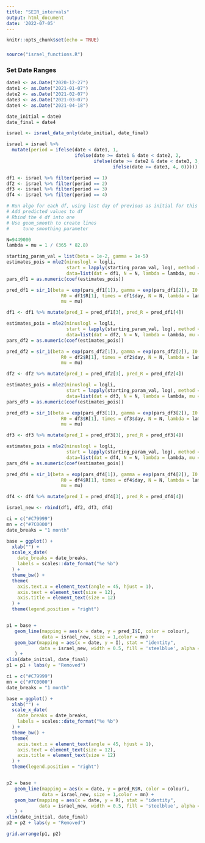 ```yaml
---
title: "SEIR_intervals"
output: html_document
date: '2022-07-05'
---
```


```r
knitr::opts_chunk$set(echo = TRUE)
```

###
```r
source("israel_functions.R")
```



### Set Date Ranges
```r
date0 <- as.Date("2020-12-27")
date1 <- as.Date("2021-01-07")
date2 <- as.Date("2021-02-07")
date3 <- as.Date("2021-03-07")
date4 <- as.Date("2021-04-18")

date_initial = date0
date_final = date4
```


```r
israel <- israel_data_only(date_initial, date_final)

israel = israel %>% 
  mutate(period = ifelse(date < date1, 1, 
                         ifelse(date >= date1 & date < date2, 2, 
                                ifelse(date >= date2 & date < date3, 3, 
                                       ifelse(date >= date3, 4, 0)))))
```

```r
df1 <- israel %>% filter(period == 1)
df2 <- israel %>% filter(period == 2)
df3 <- israel %>% filter(period == 3)
df4 <- israel %>% filter(period == 4)

# Run algo for each df, using last day of previous as initial for this one 
# Add predicted values to df
# Rbind the 4 df into one
# Use geom_smooth to create lines
#     tune smoothing parameter
```

```r
N=9449000
lambda = mu = 1 / (365 * 82.8) 

starting_param_val = list(beta = 1e-2, gamma = 1e-5)
estimates_pois = mle2(minuslogl = logli,
                      start = lapply(starting_param_val, log), method = "Nelder-Mead",
                      data=list(dat = df1, N = N, lambda = lambda, mu = mu))
pars_df1 = as.numeric(coef(estimates_pois))

pred_df1 = sir_1(beta = exp(pars_df1[1]), gamma = exp(pars_df1[2]), I0 = df1$I[1],
                    R0 = df1$R[1], times = df1$day, N = N, lambda = lambda,
                    mu = mu) 

df1 <- df1 %>% mutate(pred_I = pred_df1[3], pred_R = pred_df1[4])

```

```r
estimates_pois = mle2(minuslogl = logli,
                      start = lapply(starting_param_val, log), method = "Nelder-Mead",
                      data=list(dat = df2, N = N, lambda = lambda, mu = mu))
pars_df2 = as.numeric(coef(estimates_pois))

pred_df2 = sir_1(beta = exp(pars_df2[1]), gamma = exp(pars_df2[2]), I0 = df2$I[1],
                    R0 = df2$R[1], times = df2$day, N = N, lambda = lambda,
                    mu = mu) 

df2 <- df2 %>% mutate(pred_I = pred_df2[3], pred_R = pred_df2[4])

```


```r
estimates_pois = mle2(minuslogl = logli,
                      start = lapply(starting_param_val, log), method = "Nelder-Mead",
                      data=list(dat = df3, N = N, lambda = lambda, mu = mu))
pars_df3 = as.numeric(coef(estimates_pois))

pred_df3 = sir_1(beta = exp(pars_df3[1]), gamma = exp(pars_df3[2]), I0 = df3$I[1],
                    R0 = df3$R[1], times = df3$day, N = N, lambda = lambda,
                    mu = mu) 

df3 <- df3 %>% mutate(pred_I = pred_df3[3], pred_R = pred_df3[4])

```

```r
estimates_pois = mle2(minuslogl = logli,
                      start = lapply(starting_param_val, log), method = "Nelder-Mead",
                      data=list(dat = df4, N = N, lambda = lambda, mu = mu))
pars_df4 = as.numeric(coef(estimates_pois))

pred_df4 = sir_1(beta = exp(pars_df4[1]), gamma = exp(pars_df4[2]), I0 = df4$I[1],
                    R0 = df4$R[1], times = df4$day, N = N, lambda = lambda,
                    mu = mu) 

df4 <- df4 %>% mutate(pred_I = pred_df4[3], pred_R = pred_df4[4])

```

```r
israel_new <- rbind(df1, df2, df3, df4)
```

```r
ci = c("#C79999")
mn = c("#7C0000")
date_breaks = "1 month"

base = ggplot() +
  xlab("") +
  scale_x_date(
    date_breaks = date_breaks,
    labels = scales::date_format("%e %b")
  ) +
  theme_bw() +
  theme(
    axis.text.x = element_text(angle = 45, hjust = 1),
    axis.text = element_text(size = 12),
    axis.title = element_text(size = 12)
  ) +
  theme(legend.position = "right")


p1 = base +
   geom_line(mapping = aes(x = date, y = pred_I$I, color = colour),
             data = israel_new, size = 1,color = mn) +
   geom_bar(mapping = aes(x = date, y = I), stat = "identity",
            data = israel_new, width = 0.5, fill = 'steelblue', alpha = 0.7,
   ) +
xlim(date_initial, date_final)
p1 = p1 + labs(y = "Removed")
```

```r
ci = c("#C79999")
mn = c("#7C0000")
date_breaks = "1 month"

base = ggplot() +
  xlab("") +
  scale_x_date(
    date_breaks = date_breaks,
    labels = scales::date_format("%e %b")
  ) +
  theme_bw() +
  theme(
    axis.text.x = element_text(angle = 45, hjust = 1),
    axis.text = element_text(size = 12),
    axis.title = element_text(size = 12)
  ) +
  theme(legend.position = "right")


p2 = base +
   geom_line(mapping = aes(x = date, y = pred_R$R, color = colour),
             data = israel_new, size = 1,color = mn) +
   geom_bar(mapping = aes(x = date, y = R), stat = "identity",
            data = israel_new, width = 0.5, fill = 'steelblue', alpha = 0.7,
   ) +
xlim(date_initial, date_final)
p2 = p2 + labs(y = "Removed")
```

```r
grid.arrange(p1, p2)
```

